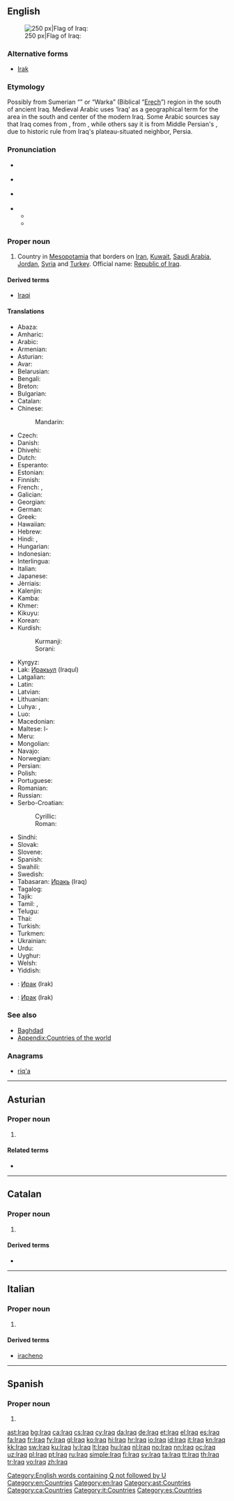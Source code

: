 {{also|İraq}}
==English==
{{wikipedia}}
[[Image:Flag of Iraq.svg|thumb|right|250 px|Flag of Iraq: {{l|ar|الله أكبر}}]]

===Alternative forms===
* [[Irak]]

===Etymology===
Possibly from Sumerian “{{w|Uruk}}” or “Warka” (Biblical “[[Erech]]”) region in the south of ancient Iraq. Medieval Arabic uses ‘Iraq’ as a geographical term for the area in the south and center of the modern Iraq. Some Arabic sources say that Iraq comes from {{term|عريق||deep-rooted|tr={{IPAchar|ʕaríːq}}|lang=ar|sc=Arab}}, from {{term|عرق||root|tr={{IPAchar|ʕirq}}|lang=ar|sc=Arab}}, while others say it is from Middle Persian's {{term|erāq||lowlands|lang=pal}}, due to historic rule from Iraq's plateau-situated neighbor, Persia.

===Pronunciation===
* {{a|UK}} {{IPA|/ɪˈɹɑːk/|/ɪˈɹak/}}
* {{a|AU}} {{IPA|/ɪˈɹak/}}
* {{a|US}} {{IPA|/ɪˈɹæk/|/ɪˈɹɑːk/|/aɪˈɹæk/}}
* {{audio|En-us-Iraq.ogg|Audio (US)|lang=en}}
** {{rhymes|ɑːk}}
** {{rhymes|æk}}

===Proper noun===
{{en-proper noun}}

# Country in [[Mesopotamia]] that borders on [[Iran]], [[Kuwait]], [[Saudi Arabia]], [[Jordan]], [[Syria]] and [[Turkey]]. Official name: [[Republic of Iraq]].

====Derived terms====
* [[Iraqi]]

====Translations====
{{trans-top|country}}
* Abaza: {{t|abq|Ирак|tr=Irak}}
* Amharic: {{t|am|ኢራቅ|tr=Irak}}
* Arabic: {{t|ar|العراق|f|tr=al-ʿirāq}}
* Armenian: {{t|hy|Իրաք|tr=Irak'}}
* Asturian: {{t+|ast|Iraq|m}}
* Avar: {{t|av|Гӏиракъ}}
* Belarusian: {{t|be|Ірак|m|tr=Irak}}
* Bengali: {{t+|bn|ইরাক}}
* Breton: {{t|br|Iraq}}
* Bulgarian: {{t+|bg|Ирак|m|tr=Irák}}
* Catalan: {{t+|ca|Iraq|m}}
* Chinese:
*: Mandarin: {{t+|cmn|伊拉克|tr=Yīlàkè|sc=Hani}}
* Czech: {{t+|cs|Irák|m}}
* Danish: {{t+|da|Irak}}
* Dhivehi: {{t|dv|އިރާގް|tr=Irāg}}
* Dutch: {{t+|nl|Irak}}
* Esperanto: {{t|eo|Irako}}
* Estonian: {{t+|et|Iraak}}
* Finnish: {{t+|fi|Irak}}
* French: {{t+|fr|Iraq|m}}, {{t+|fr|Irak|m}}
* Galician: {{t+|gl|Iraq|m}}
* Georgian: {{t|ka|ერაყი|tr=eraqi}}
* German: {{t+|de|Irak|m}}
* Greek: {{t+|el|Ιράκ|tr=Irák|n}}
* Hawaiian: {{t|haw|ʻIlaka}}
* Hebrew: {{t+|he|עיראק|tr=’irák}}
* Hindi: {{t|hi|इराक़|tr=Irāq}}, {{t|hi|इराक़|tr=Irāq}}
* Hungarian: {{t+|hu|Irak}}
* Indonesian: {{t|id|Irak}}
* Interlingua: {{t|ia|Iraq}}
* Italian: {{t+|it|Iraq|m}}
* Japanese: {{t|ja|イラク|tr=Iraku}}
* Jèrriais: {{t|roa-jer|Iraq|m}}
* Kalenjin: {{t|kln|Irak}}
* Kamba: {{t|kam|Iraki}}
* Khmer: {{t|km|អ៊ីរ៉ាក់|tr=i rak|sc=Khmr}}
* Kikuyu: {{t|ki|Irak}}
* Korean: {{t+|ko|이라크|tr=Irakeu|sc=Hang}}
* Kurdish:
*: Kurmanji: {{t+|kmr|Iraq}}
*: Sorani: {{t|ckb|عێراق|tr=ʿÊraq}}
{{trans-mid}}
* Kyrgyz: {{t|ky|Ирак|tr=Irak}}
* Lak: [[Иракьул]] (Iraqul)
* Latgalian: {{t|ltg|Iraks|m}}
* Latin: {{t|la|Iraquia|f}}
* Latvian: {{t+|lv|Irāka}}
* Lithuanian: {{t+|lt|Irakas}}
* Luhya: {{t|luy|Irak}}, {{t|luy|Irak}}
* Luo: {{t|luo|Irak}}
* Macedonian: {{t+|mk|Ирак|m|tr=Írak}}
* Maltese: l-{{t|mt|Iraq}}
* Meru: {{t|mer|Iraki}}
* Mongolian: {{t+|mn|Ирак|tr=Irak|sc=Cyrl}}
* Navajo: {{t|nv|Iiwááʼ}}
* Norwegian: {{t+|no|Irak}}
* Persian: {{t+|fa|عراق|tr=irāq}}
* Polish: {{t+|pl|Irak|m}}
* Portuguese: {{t+|pt|Iraque}}
* Romanian: {{t|ro|Irak|n}}
* Russian: {{t+|ru|Ирак|m|tr=Irák}}
* Serbo-Croatian:
*: Cyrillic: {{t|sh|Ирак|m}}
*: Roman: {{t+|sh|Irak|m}}
* Sindhi: {{t|sd|عراق|tr=irāq}}
* Slovak: {{t|sk|Irák}}
* Slovene: {{t|sl|Irák|m}}
* Spanish: {{t+|es|Irak|m}}
* Swahili: {{t+|sw|Iraki}}
* Swedish: {{t+|sv|Irak}}
* Tabasaran: [[Иракь]] (Iraq)
* Tagalog: {{t|tl|Irák}}
* Tajik: {{t|tg|Ироқ|tr=Iroq}}
* Tamil: {{t|ta|இராக்|tr=Irāk}}, {{t|ta|ஈராக்|tr=Īrāk}}
* Telugu: {{t+|te|ఇరాక్}}
* Thai: {{t+|th|อิรัก|tr=ì-rák}}
* Turkish: {{t+|tr|Irak}}
* Turkmen: {{t|tk|Yrak}}
* Ukrainian: {{t+|uk|Ірак|m|tr=Irák}}
* Urdu: {{t|ur|عراق|tr=Irāq}}
* Uyghur: {{t|ug|ئىراق}}
* Welsh: {{t|cy|Irac}}
* Yiddish: {{t|yi|איראַק|tr=Irák}}
{{trans-bottom}}

{{checktrans-top}}
* {{ttbc|atv}}: [[Ирак]] (Irak)
* {{ttbc|alt}}: [[Ирак]] (Irak)
{{trans-bottom}}

===See also===
* [[Baghdad]]
* [[Appendix:Countries of the world]]

===Anagrams===
* [[riq'a#English|riq'a]]

[[Category:English words containing Q not followed by U]]
[[Category:en:Countries]]
[[Category:en:Iraq]]

----

==Asturian==
{{wikipedia|lang=ast}}

===Proper noun===
{{ast-proper noun|m}}

# {{l/en|Iraq}} {{gloss|country}}

====Related terms====
* {{l|ast|iraquí}}
[[Category:ast:Countries]]

----

==Catalan==
{{wikipedia|lang=ca}}

===Proper noun===
{{ca-proper noun|m}}

# {{l|en|Iraq}}

====Derived terms====
* {{l|ca|iraquià}}

[[Category:ca:Countries]]

----

==Italian==
{{wikipedia|lang=it}}

===Proper noun===
{{it-proper noun|m}}

# {{l|en|Iraq}}

====Derived terms====
* [[iracheno]]

[[Category:it:Countries]]

----

==Spanish==

===Proper noun===
{{es-proper noun|m}}

# {{alternative spelling of|Irak|lang=es}}
<!--in the RAE spelling reform of 2010, Iraq is deprecated and the official spelling is Irak-->

[[Category:es:Countries]]

[[ast:Iraq]]
[[bg:Iraq]]
[[ca:Iraq]]
[[cs:Iraq]]
[[cy:Iraq]]
[[da:Iraq]]
[[de:Iraq]]
[[et:Iraq]]
[[el:Iraq]]
[[es:Iraq]]
[[fa:Iraq]]
[[fr:Iraq]]
[[fy:Iraq]]
[[gl:Iraq]]
[[ko:Iraq]]
[[hi:Iraq]]
[[hr:Iraq]]
[[io:Iraq]]
[[id:Iraq]]
[[it:Iraq]]
[[kn:Iraq]]
[[kk:Iraq]]
[[sw:Iraq]]
[[ku:Iraq]]
[[lv:Iraq]]
[[lt:Iraq]]
[[hu:Iraq]]
[[nl:Iraq]]
[[no:Iraq]]
[[nn:Iraq]]
[[oc:Iraq]]
[[uz:Iraq]]
[[pl:Iraq]]
[[pt:Iraq]]
[[ru:Iraq]]
[[simple:Iraq]]
[[fi:Iraq]]
[[sv:Iraq]]
[[ta:Iraq]]
[[tt:Iraq]]
[[th:Iraq]]
[[tr:Iraq]]
[[vo:Iraq]]
[[zh:Iraq]]